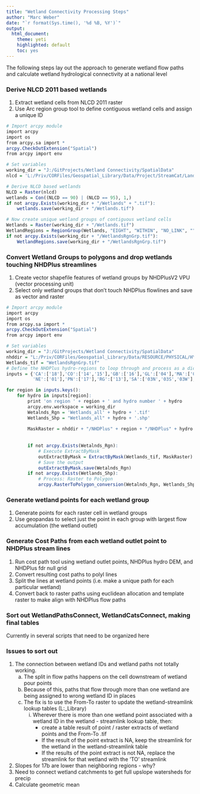 ```yaml
---
title: "Wetland Connectivity Processing Steps"
author: "Marc Weber"
date: "`r format(Sys.time(), '%d %B, %Y')`"
output: 
  html_document:
    theme: yeti
    highlighted: default 
    toc: yes
---
```


The following steps lay out the approach to generate wetland flow paths and calculate wetland hydrological connectivity at a national level

### Derive NLCD 2011 based wetlands
1. Extract wetland cells from NLCD 2011 raster
2. Use Arc region group tool to define contiguous wetland cells and assign a unique ID
```r
# Import arcpy module
import arcpy
import os
from arcpy.sa import *
arcpy.CheckOutExtension("Spatial")
from arcpy import env

# Set variables
working_dir = "J:/GitProjects/Wetland Connectivity/SpatialData"
nlcd = 'L:/Priv/CORFiles/Geospatial_Library/Data/Project/StreamCat/LandscapeRasters/QAComplete/nlcd2006.tif'

# Derive NLCD based wetlands
NLCD = Raster(nlcd)
wetlands = Con((NLCD == 90) | (NLCD == 95), 1,)
if not arcpy.Exists(working_dir + "/Wetlands" + ".tif"):
    wetlands.save(working_dir + "/Wetlands.tif")

# Now create unique wetland groups of contiguous wetland cells
Wetlands = Raster(working_dir + "/Wetlands.tif")
WetlandRegions = RegionGroup(Wetlands, "EIGHT", "WITHIN", "NO_LINK", "")
if not arcpy.Exists(working_dir + "/WetlandsRgnGrp.tif"):
    WetlandRegions.save(working_dir + "/WetlandsRgnGrp.tif")   
```

### Convert Wetland Groups to polygons and drop wetlands touching NHDPlus streamlines
1. Create vector shapefile features of wetland groups by NHDPlusV2 VPU (vector processing unit)
2. Select only wetland groups that don't touch NHDPlus flowlines and save as vector and raster
```r
# Import arcpy module
import arcpy
import os
from arcpy.sa import *
arcpy.CheckOutExtension("Spatial")
from arcpy import env

# Set variables
working_dir = "J:/GitProjects/Wetland Connectivity/SpatialData"
nhddir = "L:/Priv/CORFiles/Geospatial_Library/Data/RESOURCE/PHYSICAL/HYDROLOGY/NHDPlusV21"
Wetlands_tif = "WetlandsRgnGrp.tif"
# Define the NHDPlus hydro-regions to loop through and process as a dictionary
inputs = {'CA':['18'],'CO':['14','15'],'GB':['16'],'GL':['04'],'MA':['02'],'MS':['05','06','07','08','10L','10U','11'],
          'NE':['01'],'PN':['17'],'RG':['13'],'SA':['03N','03S','03W'],'SR':['09'],'TX':['12']}

for region in inputs.keys():
    for hydro in inputs[region]:
        print 'on region ' + region + ' and hydro number ' + hydro
        arcpy.env.workspace = working_dir
        Wetalnds_Rgn = 'Wetlands_all' + hydro + '.tif'
        Wetlands_Shp = "Wetlands_all" + hydro + '.shp'
        
        MaskRaster = nhddir + "/NHDPlus" + region + "/NHDPlus" + hydro + "/NHDPlusCatchment/cat"
        
        
        if not arcpy.Exists(Wetalnds_Rgn):
            # Execute ExtractByMask
            outExtractByMask = ExtractByMask(Wetlands_tif, MaskRaster)
            # Save the output 
            outExtractByMask.save(Wetalnds_Rgn)
        if not arcpy.Exists(Wetlands_Shp):   
            # Process: Raster to Polygon
            arcpy.RasterToPolygon_conversion(Wetalnds_Rgn, Wetlands_Shp, "SIMPLIFY", "VALUE")


```

### Generate wetland points for each wetland group
1. Generate points for each raster cell in wetland groups
2. Use geopandas to select just the point in each group with largest flow accumulation (the wetland outlet)

### Generate Cost Paths from each wetland outlet point to NHDPlus stream lines
1. Run cost path tool using wetland outlet points, NHDPlus hydro DEM, and NHDPlus fdr null grid
2. Convert resulting cost paths to polyl lines
3. Split the lines at wetland points (i.e. make a unique path for each particular wetland)
4. Convert back to raster paths using euclidean allocation and template raster to make align with NHDPlus flow paths

### Sort out WetlandPathsConnect, WetlandCatsConnect, making final tables
Currently in several scripts that need to be organized here

### Issues to sort out
1. The connection between wetland IDs and wetland paths not totally working.
	a. The split in flow paths happens on the cell downstream of wetland pour points
	b. Because of this, paths that flow through more than one wetland are being assigned
	   to wrong wetland ID in places
	c. The fix is to use the From-To raster to update the wetland-streamlink lookup tables (L:\Priv\CORFiles\Geospatial_Library\Data\Project\WetlandConnectivity\LookupTables)
		i. Wherever there is more than one wetland point associated with a wetland ID in the wetland - streamlink lookup table, then:
			- create a table result of point / raster extracts of wetland points and the From-To .tif
			- If the result of the point extract is NA, keep the streamlink for the wetland in the wetland-streamlink table
			- If the results of the point extract is not NA, replace the streamlink for that wetland with the 'TO' streamlink
2. Slopes for 17b are lower than neighboring regions - why?
3. Need to connect wetland catchments to get full upslope watersheds for precip
4. Calculate geometric mean



